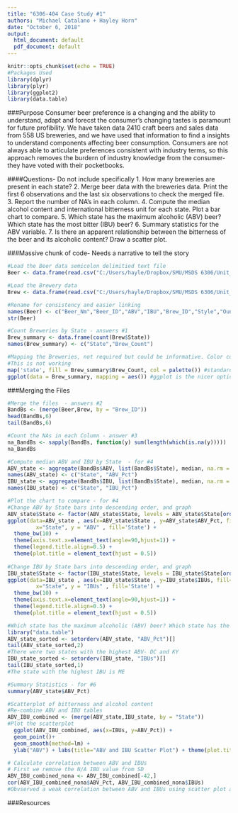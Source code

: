 ---
title: "6306-404 Case Study #1"
authors: "Michael Catalano + Hayley Horn"
date: "October 6, 2018"
output:
  html_document: default
  pdf_document: default
---

```{r setup, include=FALSE}
knitr::opts_chunk$set(echo = TRUE)
#Packages Used
library(dplyr)
library(plyr)
library(ggplot2)
library(data.table)
```

###Purpose
Consumer beer preference is a changing and the ability to understand, adapt and forecst the consumer's changing tastes is paramount for future profibility. We have taken data 2410 craft beers and sales data from 558 US breweries, and we have used that information to find a insights to understand components affecting beer consumption. Consumers are not always able to articulate preferences consistent with industry terms, so this approach removes the burdern of industry knowledge from the consumer- they have voted with their pocketbooks.

####Questions- Do not include specifically
1.	How many breweries are present in each state?
2.	Merge beer data with the breweries data. Print the first 6 observations and the last six observations to check the merged file.
3.	Report the number of NA's in each column.
4.	Compute the median alcohol content and international bitterness unit for each state. Plot a bar chart to compare.
5.	Which state has the maximum alcoholic (ABV) beer? Which state has the most bitter (IBU) beer?
6.	Summary statistics for the ABV variable.
7.	Is there an apparent relationship between the bitterness of the beer and its alcoholic content? Draw a scatter plot.

###Massive chunk of code- Needs a narrative to tell the story

```{r Data_Load, echo=TRUE}
#Load the Beer data semicolon delimitied text file
Beer <- data.frame(read.csv("C:/Users/hayle/Dropbox/SMU/MSDS 6306/Unit_6/beers.csv", header = TRUE, sep = ",", dec = "."))

#Load the Brewery data
Brew <- data.frame(read.csv("C:/Users/hayle/Dropbox/SMU/MSDS 6306/Unit_6/breweries.csv", header = TRUE, sep = ",", dec = "."))

#Rename for consistency and easier linking
names(Beer) <- c("Beer_Nm","Beer_ID","ABV","IBU","Brew_ID","Style","Ounces")
str(Beer)

#Count Breweries by State - answers #1
Brew_summary <- data.frame(count(Brew$State))
names(Brew_summary) <- c("State","Brew_Count")

#Mapping the Breweries, not required but could be informative. Color code by type. Tied to #1 not required
#This is not working
map('state', fill = Brew_summary$Brew_Count, col = palette()) #standard map, ugly
ggplot(data = Brew_summary, mapping = aes()) #ggplot is the nicer option, but I didn't make it so far
```

###Merging the Files

```{r merge, echo = TRUE}
#Merge the files  - answers #2
BandBs <- (merge(Beer,Brew, by = "Brew_ID"))
head(BandBs,6)
tail(BandBs,6)

#Count the NAs in each Column - answer #3
na_BandBs <- sapply(BandBs, function(y) sum(length(which(is.na(y)))))
na_BandBs

#Compute median ABV and IBU by State  - for #4
ABV_state <- aggregate(BandBs$ABV, list(BandBs$State), median, na.rm = TRUE)
names(ABV_state) <- c("State", "ABV_Pct")
IBU_state <- aggregate(BandBs$IBU, list(BandBs$State), median, na.rm = TRUE)
names(IBU_state) <- c("State", "IBU_Pct")

#Plot the chart to compare - for #4
#Change ABV by State bars into descending order, and graph
ABV_state$State <- factor(ABV_state$State, levels = ABV_state$State[order(-ABV_state$ABV_Pct)])
ggplot(data=ABV_state , aes(x=ABV_state$State , y=ABV_state$ABV_Pct, fill=ABV_state$State)) + geom_bar(stat="identity") + labs(title="Beer ABV by State",
         x="State", y = "ABV" , fill='State') +
  theme_bw(10) +
  theme(axis.text.x=element_text(angle=90,hjust=1)) +
  theme(legend.title.align=0.5) +
  theme(plot.title = element_text(hjust = 0.5))
  
#Change IBU by State bars into descending order, and graph
IBU_state$State <- factor(IBU_state$State, levels = IBU_state$State[order(-IBU_state$IBUs)])
ggplot(data=IBU_state , aes(x=IBU_state$State , y=IBU_state$IBUs, fill=IBU_state$State)) + geom_bar(stat="identity") + labs(title="Beer IBUs by State",
         x="State", y = "IBUs" , fill='State') +
  theme_bw(10) +
  theme(axis.text.x=element_text(angle=90,hjust=1)) +
  theme(legend.title.align=0.5) +
  theme(plot.title = element_text(hjust = 0.5))

#Which state has the maximum alcoholic (ABV) beer? Which state has the most bitter (IBU) beer? - for #5
library("data.table")
ABV_state_sorted <- setorderv(ABV_state, "ABV_Pct")[]
tail(ABV_state_sorted,2)
#There were two states with the highest ABV- DC and KY
IBU_state_sorted <- setorderv(IBU_state, "IBUs")[]
tail(IBU_state_sorted,1)
#The state with the highest IBU is ME

#Summary Statistics - for #6
summary(ABV_state$ABV_Pct)

#Scatterplot of bitterness and alcohol content 
#Re-combine ABV and IBU tables
ABV_IBU_combined <- (merge(ABV_state,IBU_state, by = "State"))
#Plot the scatterplot
  ggplot(ABV_IBU_combined, aes(x=IBUs, y=ABV_Pct)) + 
  geom_point()+
  geom_smooth(method=lm) +
  ylab("ABV") + labs(title="ABV and IBU Scatter Plot") + theme(plot.title = element_text(hjust = 0.5))

# Calculate correlation between ABV and IBUs
# First we remove the N/A IBU value from SD
ABV_IBU_combined_nona <- ABV_IBU_combined[-42,]
cor(ABV_IBU_combined_nona$ABV_Pct, ABV_IBU_combined_nona$IBUs)
#Obvserved a weak correlation between ABV and IBUs using scatter plot and correlation formula (0.282)
```

###Resources
